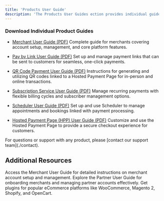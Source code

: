 ```yaml
---
title: 'Products User Guide'
description: 'The Products User Guides ection provides individual guides for each of the Gateway key products. Each guide offers step-by-step instructions, setup details, and best practices to help merchants make the most of their specific product offerings.'
---
```


### **Download Individual Product Guides**

* [Merchant User Guide (PDF)](#)
  Complete guide for merchants covering account setup, management, and core platform features.

* [Pay by Link User Guide (PDF)](#)
  Set up and manage payment links that can be sent to customers for seamless, one-click payments.

* [QR Code Payment User Guide (PDF)](#)
  Instructions for generating and utilizing QR codes linked to a Hosted Payment Page for in-person and online transactions.

* [Subscription Service User Guide (PDF)](#)
  Manage recurring payments with flexible billing cycles and subscriber management options.

* [Scheduler User Guide (PDF)](#)
  Set up and use Scheduler to manage appointments and bookings linked with payment processing.

* [Hosted Payment Page (HPP) User Guide (PDF)](#)
  Customize and use the Hosted Payment Page to provide a secure checkout experience for customers.

<Note>
  For questions or support with any product, please [contact our support team](./contact).
</Note>

## **Additional Resources**

<CardGroup>
  <Card title="Merchant User Guide" icon="store" href="./merchantguide">
    Access the Merchant User Guide for detailed instructions on merchant account setup and management.
  </Card>

  <Card title="Partner User Guide" icon="user-group" href="./partnerguide">
    Explore the Partner User Guide for onboarding merchants and managing partner accounts effectively.
  </Card>

  <Card title="Website Plugins" icon="plug" href="./websiteplugins">
    Get plugins for popular eCommerce platforms like WooCommerce, Magento 2, Shopify, and OpenCart.
  </Card>
</CardGroup>